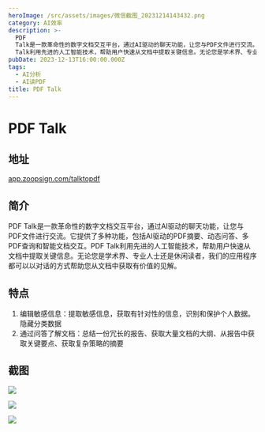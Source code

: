 ```yaml
---
heroImage: /src/assets/images/微信截图_20231214143432.png
category: AI效率
description: >-
  PDF
  Talk是一款革命性的数字文档交互平台，通过AI驱动的聊天功能，让您与PDF文件进行交流。它提供了多种功能，包括AI驱动的PDF摘要、动态问答、多PDF查询和智能文档交互。PDF
  Talk利用先进的人工智能技术，帮助用户快速从文档中提取关键信息。无论您是学术界、专业人士还是休闲读者，我们的应用程序都可以以对话的方式帮助您从文档中获取有价值的见解。
pubDate: 2023-12-13T16:00:00.000Z
tags:
  - AI分析
  - AI读PDF
title: PDF Talk
---
```


# PDF Talk

## 地址

[app.zoopsign.com/talktopdf](https://app.zoopsign.com/talktopdf)

## 简介

PDF Talk是一款革命性的数字文档交互平台，通过AI驱动的聊天功能，让您与PDF文件进行交流。它提供了多种功能，包括AI驱动的PDF摘要、动态问答、多PDF查询和智能文档交互。PDF Talk利用先进的人工智能技术，帮助用户快速从文档中提取关键信息。无论您是学术界、专业人士还是休闲读者，我们的应用程序都可以以对话的方式帮助您从文档中获取有价值的见解。

## 特点

1. 编辑敏感信息：提取敏感信息，获取有针对性的信息，识别和保护个人数据。隐藏分类数据
2. 通过问答了解文档：总结一份冗长的报告、获取大量文档的大纲、从报告中获取关键要点、获取复杂策略的摘要

## 截图

![](/src/assets/images/微信截图_20231214143439.png)

![](/src/assets/images/微信截图_20231214143432.png)

![](/src/assets/images/微信截图_20231214143511.png)

